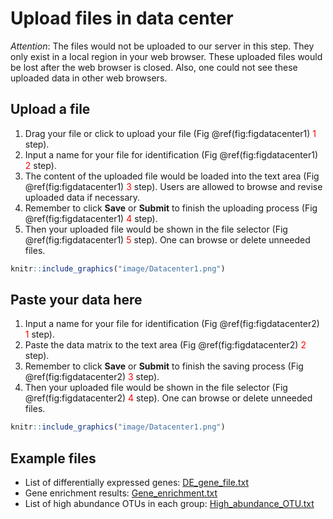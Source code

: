 # Upload files in data center

*Attention*: The files would not be uploaded to our server in this step. They only exist in a local region in your web browser. These uploaded files would be lost after the web browser is closed. Also, one could not see these uploaded data in other web browsers. 


## Upload a file

1. Drag your file or click to upload your file (Fig \@ref(fig:figdatacenter1) <font color="#FF0000">1</font> step).
2. Input a name for your file for identification (Fig \@ref(fig:figdatacenter1) <font color="#FF0000">2</font> step).
3. The content of the uploaded file would be loaded into the text area (Fig \@ref(fig:figdatacenter1) <font color="#FF0000">3</font> step). Users are allowed to browse and revise uploaded data if necessary.
4. Remember to click **Save** or **Submit** to finish the uploading process (Fig \@ref(fig:figdatacenter1) <font color="#FF0000">4</font> step).
5. Then your uploaded file would be shown in the file selector (Fig \@ref(fig:figdatacenter1) <font color="#FF0000">5</font> step). One can browse or delete unneeded files.

```r
knitr::include_graphics("image/Datacenter1.png")
```


## Paste your data here

1. Input a name for your file for identification (Fig \@ref(fig:figdatacenter2) <font color="#FF0000">1</font> step).
2. Paste the data matrix to the text area (Fig \@ref(fig:figdatacenter2) <font color="#FF0000">2</font> step). 
3. Remember to click **Save** or **Submit** to finish the saving process (Fig \@ref(fig:figdatacenter2) <font color="#FF0000">3</font> step).
4. Then your uploaded file would be shown in the file selector (Fig \@ref(fig:figdatacenter2) <font color="#FF0000">4</font> step). One can browse or delete unneeded files.


```r
knitr::include_graphics("image/Datacenter1.png")
```


## Example files

* List of differentially expressed genes: [DE_gene_file.txt](data/DE_gene_file.txt)
* Gene enrichment results: [Gene_enrichment.txt](data/Gene_enrichment.txt)
* List of high abundance OTUs in each group: [High_abundance_OTU.txt](data/High_abundance_OTU.txt)


